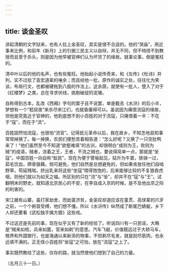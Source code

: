 ```yaml
---
---
---
```

title: 谈金圣叹
---



讲起清朝的文字狱来，也有人拉上金圣叹，其实是很不合适的。他的“哭庙”，用近事来比例，和前年《新月》上的引据三民主义以自辩，并无不同，但不特捞不到教授而且至于杀头，则是因为他早被官绅们认为坏货了的缘故。就事论事，倒是冤枉的。

清中叶以后的他的名声，也有些冤枉。他抬起小说传奇来，和《左传》《杜诗》并列，实不过拾了袁宏道辈的唾余；而且经他一批，原作的诚实之处，往往化为笑谈，布局行文，也都被硬拖到八股的作法上。这余荫，就使有一批人，堕入了对于《红楼梦》之类，总在寻求伏线，挑剔破绽的泥塘。

自称得到古本，乱改《西厢》字句的案子且不说罢，单是截去《水浒》的后小半，梦想有一个“嵇叔夜”来杀尽宋江们，也就昏庸得可以。虽说因为痛恨流寇的缘故，但他是究竟近于官绅的，他到底想不到小百姓的对于流寇，只痛恨着一半：不在于“寇”，而在于“流”。

百姓固然怕流寇，也很怕“流官”。记得民元革命以后，我在故乡，不知怎地县知事常常掉换了。每一掉换，农民们便愁苦着相告道：“怎么好呢？又换了一只空肚鸭来了！”他们虽然至今不知道“欲壑难填”的古训，却很明白“成则为王，败则为贼”的成语，贼者，流着之王，王者，不流之贼也，要说得简单一点，那就是“坐寇”。中国百姓一向自称“蚁民”，现在为便于譬喻起见，姑升为牛罢，铁骑一过，茹毛饮血，蹄骨狼藉，倘可避免，他们自然是总想避免的，但如果肯放任他们自啮野草，苟延残喘，挤出乳来将这些“坐寇”喂得饱饱的，后来能够比较的不复狼吞虎咽，则他们就以为如天之福。所区别的只在“流”与“坐”，却并不在“寇”与“王”。试翻明末的野史，就知道北京民心的不安，在李自成入京的时候，是不及他出京之际的利害的。

宋江据有山寨，虽打家劫舍，而劫富济贫，金圣叹却道应该在童贯、高俅辈的爪牙之前，一个个俯首受缚，他们想不懂。所以《水浒传》纵然成了断尾巴蜻蜓，乡下人却还要看《武松独手擒方腊》这些戏。

不过这还是先前的事，现在似乎又有了新的经验了。听说四川有一只民谣，大略是“贼来如梳，兵来如篦，官来如剃”的意思。汽车飞艇，价值既远过于大轿马车，租界和外国银行，也是海通以来新添的物事，不但剃尽毛发，就是刮尽筋肉，也永远填不满的。正无怪小百姓将“坐寇”之可怕，放在“流寇”之上了。

事实既然教给了这些，仅存的路，就当然使他们想到了自己的力量。

（五月三十一日。）